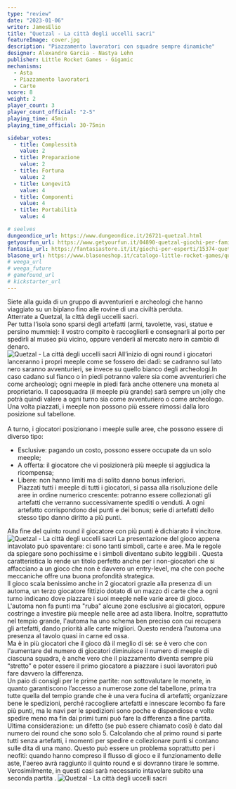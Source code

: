 ```yaml
---
type: "review"
date: "2023-01-06"
writer: JamesElio
title: "Quetzal - La città degli uccelli sacri"
featureImage: cover.jpg
description: "Piazzamento lavoratori con squadre sempre dinamiche"
designer: Alexandre Garcia - Nastya Lehn
publisher: Little Rocket Games - Gigamic
mechanisms:
  - Asta
  - Piazzamento lavoratori
  - Carte
score: 8
weight: 2
player_count: 3
player_count_official: "2-5"
playing_time: 45min
playing_time_official: 30-75min

sidebar_votes:
  - title: Complessità
    value: 2
  - title: Preparazione
    value: 2
  - title: Fortuna
    value: 2
  - title: Longevità
    value: 4
  - title: Componenti
    value: 4
  - title: Portabilità
    value: 4

# seelves
dungeondice_url: https://www.dungeondice.it/26721-quetzal.html
getyourfun_url: https://www.getyourfun.it/04890-quetzal-giochi-per-famiglia.html
fantasia_url: https://fantasiastore.it/it/giochi-per-esperti/15374-quetzal.html
blasone_url: https://www.blasoneshop.it/catalogo-little-rocket-games/quetzal-259-1428
# weega_url
# weega_future
# gamefound_url
# kickstarter_url
---
```


<Setting>
  Siete alla guida di un gruppo di avventurieri e archeologi che hanno viaggiato su un biplano fino alle rovine di una civiltà perduta.&nbsp;<br />
Atterrate a Quetzal, la città degli uccelli sacri.&nbsp;<br />
Per tutta l’isola sono sparsi degli artefatti (armi, tavolette, vasi, statue e persino mummie): il vostro compito è raccoglierli e consegnarli al porto per spedirli al museo più vicino, oppure venderli al mercato nero in cambio di denaro.<br />
</Setting>

<img src="./game1.jpg" alt="Quetzal - La città degli uccelli sacri" />

<Rules>
All’inizio di ogni round i giocatori lanceranno i propri meeple come se fossero dei dadi: se cadranno sul lato nero saranno avventurieri, se invece su quello bianco degli archeologi.In caso cadano sul fianco o in piedi potranno valere sia come avventurieri che come archeologi; ogni meeple in piedi farà anche ottenere una moneta al proprietario. Il caposquadra (il meeple più grande) sarà sempre un jolly che potrà quindi valere a ogni turno sia come avventuriero o come archeologo. Una volta piazzati, i meeple non possono più essere rimossi dalla loro posizione sul tabellone.<br />
<br />
A turno, i giocatori posizionano i meeple sulle aree, che possono essere di diverso tipo:
<ul>
<li>Esclusive: pagando un costo, possono essere occupate da un solo meeple;</li>
<li>A offerta: il giocatore che vi posizionerà più meeple si aggiudica la ricompensa;</li>
<li>Libere: non hanno limiti ma di solito danno bonus inferiori.<br />
Piazzati tutti i meeple di tutti i giocatori, si passa alla risoluzione delle aree in ordine numerico crescente: potranno essere collezionati gli artefatti che verranno successivamente spediti o venduti.
A ogni artefatto corrispondono dei punti e dei bonus; serie di artefatti dello stesso tipo danno diritto a più punti.</li>
</ul>
Alla fine del quinto round il giocatore con più punti è dichiarato il vincitore.&nbsp;
</Rules>

<img src="./game2.jpg" alt="Quetzal - La città degli uccelli sacri" />

<Feedback>
 La presentazione del gioco appena intavolato può spaventare: ci sono tanti simboli, carte e aree. Ma le regole da spiegare sono pochissime e i simboli diventano subito leggibili . Questa caratteristica lo rende un titolo perfetto anche per i non-giocatori che si affacciano a un gioco che non è davvero un entry-level, ma che con poche meccaniche offre una buona profondità strategica. <br />
Il gioco scala benissimo anche in 2 giocatori grazie alla presenza di un automa, un terzo giocatore fittizio dotato di un mazzo di carte che a ogni turno indicano dove piazzare i suoi meeple nelle varie aree di gioco. <br />
L'automa non fa punti ma "ruba" alcune zone esclusive ai giocatori, oppure costringe a investire più meeple nelle aree ad asta libera. Inoltre, soprattutto nel tempio grande, l'automa ha uno schema ben preciso con cui recupera gli artefatti, dando priorità alle carte migliori. Questo renderà l’automa una presenza al tavolo quasi in carne ed ossa.<br />
Ma è in più giocatori che il gioco dà il meglio di sé: se è vero che con l'aumentare del numero di giocatori diminuisce il numero di meeple di ciascuna squadra, è anche vero che il piazzamento diventa sempre più “stretto” e poter essere il primo giocatore a piazzare i suoi lavoratori può fare davvero la differenza. <br />
Un paio di consigli per le prime partite: non sottovalutare le monete, in quanto garantiscono l’accesso a numerose zone del tabellone, prima tra tutte quella del tempio grande che è una vera fucina di artefatti;  organizzare bene le spedizioni, perché raccogliere artefatti e innescare lecombo fa fare più punti, ma le navi per le spedizioni sono poche e dispendiose e volte spedire meno ma fin dai primi turni può fare la differenza a fine partita. <br />
Ultima considerazione: un difetto (se può essere chiamato così) è dato dal numero dei round che sono solo 5. Calcolando che al primo round si parte tutti senza artefatti, i momenti per spedire e collezionare punti si contano sulle dita di una mano. Questo può essere un problema soprattutto per i neofiti: quando hanno compreso il flusso di gioco e il funzionamento delle aste, l'aereo avrà raggiunto il quinto round e si dovranno tirare le somme. Verosimilmente, in questi casi sarà necessario intavolare subito una seconda partita .
</Feedback>

<img src="./game3.jpg" alt="Quetzal - La città degli uccelli sacri" />

